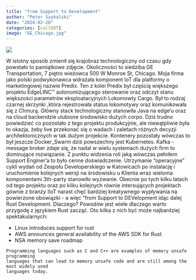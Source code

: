 ```yaml
---
title: "from Support to Development"
author: "Peter Szykalski"
date: "2024-02-28"
categories: [callOUT]
image: "GE_Chicago.jpg"
---
```


![](GE_Chicago.jpg)

W istotny sposób zmienił się krajobraz technologiczny od czasu gdy powstało to pamiątkowe zdjęcie. Okoliczności to siedziba GE Transportation, 7 piętro wieżowca 500 W Monroe St, Chicago. Moja firma jako polski podwykonawca wdrażała komponent IoT dla platformy o marketingowej nazwie Predix. Ten z kolei Predix był częścią większego projektu EdgeLINC™ autonomizującego sterowanie oraz odczyt stanu większości parametrów eksploatacyjnych Lokomowty Cargo. Był to rodzaj czarnej skrzynki ,która rejestrowała status lokomotywy oraz komunikowała się z Chmurą. Główny stack technologiczny stanowiła Java na edge'u oraz na cloud backendzie ulubione środowisko dużych corpo. Dziś trudno powiedzieć co pozostało z tego projektu produkcyjnie, ale niewątpliwie była to okazja, żeby live przekonać się o wadach i zaletach różnych decyzji architektonicznych w tak dużym projekcie. Kontenery pozostały wówczas to był jeszcze Docker_Swarm dziś powszechny jest Kubernetes. Kafka - message broker zdaje się, że nadal w wielu systemach dużych firm to dominujące rozwiązanie. Z punktu widzenia roli jaką wówczas pełniłem Support Enginer'a to było cenne doświadczenie. Utrzymanie "operacyjne" cykli wydań od Zespołu Developerskiego w Katowicach po instalację i uruchomienie kolejnych wersji na środowisku u Klienta wraz wieloma komponentami 3th-party stanowiło wyzwanie. Obecnie po tych kilku latach od tego projektu oraz po kilku kolejnych równie intersujących projektach gównie z branży IIoT narast chęć bardziej kreatywnego wypływania na powierzone obowiązki - a więc "from Support to DEVelopment idąc dalej Rust Development. Dlaczego? Powodów jest wiele dlaczego warto przygodę z językiem Rust zacząć. Oto kilka z nich być może najbardziej spektakularnych:

* Linux introduces support for rust
* AWS announces general availability of the AWS SDK for Rust 
* NSA memory save roadmap

```code
Programming languages such as C and C++ are examples of memory unsafe programming
languages that can lead to memory unsafe code and are still among the most widely used
languages today.
```
